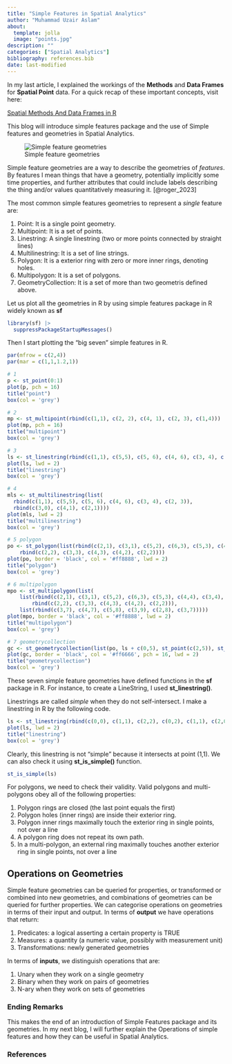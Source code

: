 ```yaml
---
title: "Simple Features in Spatial Analytics"
author: "Muhammad Uzair Aslam"
about: 
  template: jolla
  image: "points.jpg"
description: ""
categories: ["Spatial Analytics"]
bibliography: references.bib
date: last-modified
---
```


In my last article, I explained the workings of the **Methods** and **Data Frames** for **Spatial Point** data. For a quick recap of these important concepts, visit here:

[Spatial Methods And Data Frames in R](https://muzairaslam.medium.com/methods-dataframes-for-spatial-points-9ef725a447f5)

This blog will introduce simple features package and the use of Simple features and geometries in Spatial Analytics.

![Simple feature geometries](spatial-cover-image.jpg)

Simple feature geometries are a way to describe the geometries of *features*. By features I mean things that have a geometry, potentially implicitly some time properties, and further attributes that could include labels describing the thing and/or values quantitatively measuring it. [@roger_2023]

The most common simple features geometries to represent a *single* feature are:

1.  Point: It is a single point geometry.
2.  Multipoint: It is a set of points.
3.  Linestring: A single linestring (two or more points connected by straight lines)
4.  Multilinestring: It is a set of line strings.
5.  Polygon: It is a exterior ring with zero or more inner rings, denoting holes.
6.  Multipolygon: It is a set of polygons.
7.  GeometryCollection: It is a set of more than two geometris defined above.

Let us plot all the geometries in R by using simple features package in R widely known as **sf**

```r
library(sf) |>
  suppressPackageStartupMessages()
```

Then I start plotting the "big seven" simple features in R.

```r
par(mfrow = c(2,4))
par(mar = c(1,1,1.2,1))

# 1
p <- st_point(0:1)
plot(p, pch = 16)
title("point")
box(col = 'grey')

# 2
mp <- st_multipoint(rbind(c(1,1), c(2, 2), c(4, 1), c(2, 3), c(1,4)))
plot(mp, pch = 16)
title("multipoint")
box(col = 'grey')

# 3
ls <- st_linestring(rbind(c(1,1), c(5,5), c(5, 6), c(4, 6), c(3, 4), c(2, 3)))
plot(ls, lwd = 2)
title("linestring")
box(col = 'grey')

# 4
mls <- st_multilinestring(list(
  rbind(c(1,1), c(5,5), c(5, 6), c(4, 6), c(3, 4), c(2, 3)),
  rbind(c(3,0), c(4,1), c(2,1))))
plot(mls, lwd = 2)
title("multilinestring")
box(col = 'grey')

# 5 polygon
po <- st_polygon(list(rbind(c(2,1), c(3,1), c(5,2), c(6,3), c(5,3), c(4,4), c(3,4), c(1,3), c(2,1)),
    rbind(c(2,2), c(3,3), c(4,3), c(4,2), c(2,2))))
plot(po, border = 'black', col = '#ff8888', lwd = 2)
title("polygon")
box(col = 'grey')

# 6 multipolygon
mpo <- st_multipolygon(list(
    list(rbind(c(2,1), c(3,1), c(5,2), c(6,3), c(5,3), c(4,4), c(3,4), c(1,3), c(2,1)),
        rbind(c(2,2), c(3,3), c(4,3), c(4,2), c(2,2))),
    list(rbind(c(3,7), c(4,7), c(5,8), c(3,9), c(2,8), c(3,7)))))
plot(mpo, border = 'black', col = '#ff8888', lwd = 2)
title("multipolygon")
box(col = 'grey')

# 7 geometrycollection
gc <- st_geometrycollection(list(po, ls + c(0,5), st_point(c(2,5)), st_point(c(5,4))))
plot(gc, border = 'black', col = '#ff6666', pch = 16, lwd = 2)
title("geometrycollection")
box(col = 'grey')
```

These seven simple feature geometries have defined functions in the **sf** package in R. For instance, to create a LineString, I used **st_linestring()**.

Linestrings are called *simple* when they do not self-intersect. I make a linestring in R by the following code.

```r
ls <- st_linestring(rbind(c(0,0), c(1,1), c(2,2), c(0,2), c(1,1), c(2,0)))
plot(ls, lwd = 2)
title("linestring")
box(col = 'grey')

```

Clearly, this linestring is not "simple" because it intersects at point (1,1). We can also check it using **st_is_simple()** function.

```r
st_is_simple(ls)
```

For polygons, we need to check their validity. Valid polygons and multi-polygons obey all of the following properties:

1.  Polygon rings are closed (the last point equals the first)
2.  Polygon holes (inner rings) are inside their exterior ring.
3.  Polygon inner rings maximally touch the exterior ring in single points, not over a line
4.  A polygon ring does not repeat its own path.
5.  In a multi-polygon, an external ring maximally touches another exterior ring in single points, not over a line

## Operations on Geometries

Simple feature geometries can be queried for properties, or transformed or combined into new geometries, and combinations of geometries can be queried for further properties. We can categorise operations on geometries in terms of their input and output. In terms of **output** we have operations that return:

1.  Predicates: a logical asserting a certain property is TRUE
2.  Measures: a quantity (a numeric value, possibly with measurement unit)
3.  Transformations: newly generated geometries

In terms of **inputs**, we distinguish operations that are:

1.  Unary when they work on a single geometry
2.  Binary when they work on pairs of geometries
3.  N-ary when they work on sets of geometries

### Ending Remarks

This makes the end of an introduction of Simple Features package and its geometries. In my next blog, I will further explain the Operations of simple features and how they can be useful in Spatial Analytics.

### References

::: {#refs}
:::
